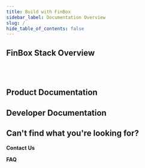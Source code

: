 ```yaml
---
title: Build with FinBox
sidebar_label: Documentation Overview
slug: /
hide_table_of_contents: false
---
```



## FinBox Stack Overview

<div class="row">

<div class="col">
    <RedisCard 
        title="What is FinBox?" 
      img="/img/bank-icon.png"
        description="Integrate Account Aggregator and Bank Statement Analysis in your platform" 
        page="/bank-connect/"
        />
</div>

<div class="col"><br></br></div>
</div>

## Product Documentation

<div class="row">

<div class="col">
    <RedisCard 
        title="What can you build?" 
        img="/img/BankConnect.svg"
        description="Integrate Account Aggregator and Bank Statement Analysis in your platform" 
        page="/bank-connect/"
        />
</div>

<div class="col">
  <RedisCard
    title="Building Blocks"
    img="/img/EmbeddedFinance.svg"
    description="Build your own credit program by leveraging the FinBox Embedded Finance Platform"
    page="/embedded-finance/"
  />
</div>

</div>



<div class="row">

<div class="col">
  <RedisCard
    title="Product suite"
    img="/img/EmbeddedFinance.svg"
    description="Build your own credit program by leveraging the FinBox Embedded Finance Platform"
    page="/embedded-finance/"
  />
</div>

<div class="col">
    <RedisCard 
        title="Integrations" 
        img = "/img/collectx.svg"
        description="Supported Platforms,banks,lenders, integrations" 
        page="/create/azure"
        />
</div>

 </div>


<div class="row">

<div class="col">
    <RedisCard 
        title="Whats the right strategy for you?" 
        img="/img/BankConnect.svg"
        description="Integrate Account Aggregator and Bank Statement Analysis in your platform" 
        page="/bank-connect/"
        />
</div>

<div class="col">
    <RedisCard 
        title="Product Manager's checklist" 
        img="/img/BankConnect.svg"
        description="Integrate Account Aggregator and Bank Statement Analysis in your platform" 
        page="/bank-connect/"
        />
</div>

</div>

## Developer Documentation


<div class="row">

<div class="col">
  <RedisCard
    title="Get-Started"
    img="/img/EmbeddedFinance.svg"
    description="Build your own credit program by leveraging the FinBox Embedded Finance Platform"
    page="/embedded-finance/"
  />
</div>

<div class="col">
  <RedisCard
    title="Implementation Guide"
    img="/img/DeviceConnect.svg"
    description="Leverage device data to build advanced underwriting models"
    page="/device-connect/"
  />
</div>
</div>

<div class="row">


<div class="col">
  <RedisCard
    title="Go-live checklist"
    img="/img/EmbeddedFinance.svg"
    description="Build your own credit program by leveraging the FinBox Embedded Finance Platform"
    page="/embedded-finance/"
  />
</div>

<div class="col">
  <RedisCard
    title="Developer Documentation"
    img="/img/DeviceConnect.svg"
    description="Leverage device data to build advanced underwriting models"
    page="/device-connect/"
  />
</div>

</div>


## Can't find what you're looking for?

**Contact Us**

**FAQ**